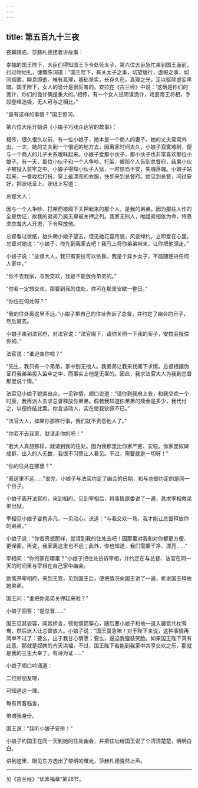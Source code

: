 ```yaml
---
---
---
```

title: 第五百九十三夜
---






夜幕降临，莎赫札德接着讲故事：





幸福的国王陛下，大臣们得知国王下令处死太子，第六位大臣急忙来到国王面前，行过吻地礼，慷慨陈词道：“国王陛下，有关太子之事，切望缓行，虚假之事，如同烟雾，瞬息即逝。唯有真理，基础坚实，长存久在。真理之光，足以驱除虚妄黑暗。国王陛下，女人的诡计是很厉害的。安拉在《古兰经》中说：‘这确是你们的诡计，你们的诡计确是重大的。’相传，有一个女人设阴谋诡计，戏耍帝王将相，手段登峰造极，无人可与之相比。”

“竟有这样的事情？”国王惊问。





第六位大臣开始讲《小娘子巧戏众达官的故事》：

相传，很久很久以前，有一位小娘子，她本是一个商人的妻子。她的丈夫常常外出。一次，她的丈夫到一个很远的地方去，因离家时间太久，小娘子寂寞难耐，便与一个商人的儿子关系暧昧起来。小娘子爱那小伙子，那小伙子也非常喜欢那位小娘子。有一天，那位小伙子和一个人争吵、打架，被那个人告到总督府，结果小伙子被投入监牢之中。小娘子得知小伙子入狱，一时惊恐不安，失魂落魄。小娘子站起来，一番收拾打扮，穿上最漂亮的衣服，快步来到总督府。她见到总督，问过安好，把状纸呈上。状纸上写道：


总督大人：

因与一个人争吵、打架而被阁下关押起来的那个人，是我的弟弟。因为那些人作的全是伪证，故我的弟弟乃属无辜被关押之列。我家无别人，唯姐弟相依为命，特恳求总督大人开恩，下令释放他。



总督看过状纸，抬头朝小娘子望去，但见她花容月貌，风姿绰约，立即爱在心里。总督对她说：“小娘子，你先到我家去吧！我马上将你弟弟带来，让你把他领走。”

小娘子说：“总督大人，我只有安拉可以依靠。我是个异乡女子，不能随便进任何人家中。”

“你不去我家，与我交欢，我是不能放你弟弟的。”

“你若一定想交欢，那要到我的住处，你可在那里安歇一整日。”

“你住在何处呀？”

“我的住处离这里不远。”小娘子把自己的住址告诉了总督，并约定了幽会的日子，然后离去。

小娘子来到法官府，对法官说：“法官阁下，请你关照一下我的案子，安拉会报偿你的。”

法官说：“谁迫害你啦？”

“先生，我只有一个弟弟，家中别无他人。我弟弟让我来找阁下求情。总督根据伪证将我弟弟投入监牢之中，而事实上他是无辜的。因此，我求法官大人为我到总督那里说个情。”

法官见小娘子貌美出众，一见钟情，顺口说道：“请你到我府上去，和我交欢一个时辰，我再派人去求总督释放你弟弟。假若我知道你弟弟的赎金是多少，我代付之，以便终结此案。你言谈动人，实在使我钦佩不已。”

“法官大人，如果你那样行事，我们就不责怨他人了。”

“你若不去我家，就请走你的吧！”

“若大人真想那样，就请到我的住处。因为我那里比你家严密、安稳。你家里奴婢成群，出入的人无数，我很不习惯让人看见。不过，需要就是一切呀！”

“你的住处在哪里？”

“离这里不远……”说完，小娘子与法官约定了幽会的日期，和与总督约定的是同一个日子。

小娘子离开法官府，来到相府。见到宰相后，将事情原委说了一遍，恳求宰相救弟弟出狱。

宰相见小娘子姿色非凡，一见动心，说道：“与我交欢一场，我才能让总督释放你的弟弟。”

小娘子说：“你若真想那样，就请到我的住处去吧！因那里对我和对你都更方便、更保密。再说，我家离这里也不远；此外，你也知道，我们需要干净、漂亮……”

宰相问：“你的家在哪里？”小娘子把住处告诉宰相，并约定在与总督、法官在同一天的时间里与宰相在自己家中幽会。

她离开宰相府，来到王宫，见到国王后，便把情况向国王讲了一遍，祈求国王释放她弟弟。

国王问：“谁把你弟弟关押起来啦？”

小娘子回答：“是总督……”

国王见其姿容，闻其娇言，顿觉情箭穿心，随后要小娘子和他一道入寝宫共枕鸳鸯，然后派人让总督放人。小娘子说：“国王莫急嘛！对于陛下来说，这种事情再简单不过了：要么，出于我甘心情愿；要么，逼迫我强装笑脸。如果国王陛下真有此意，那就是奴婢的齐天洪福。不过，国王陛下若能到我家中共享交欢之乐，那就是我的三生大幸了。有诗为证……”

小娘子顺口吟诵道：


二位好朋友呀，

可知道这一理。

每有贵客临舍，

倍增我身份。



国王说：“我听小娘子安排！”

小娘子约国王在同一天到她的住处幽会，并把住址给国王说了个清清楚楚，明明白白。





讲到这里，眼见东方透出了黎明的曙光，莎赫札德戛然止声。



***





见《古兰经》“优素福章”第28节。​​​